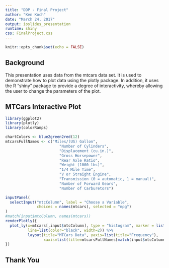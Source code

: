 ```yaml
---
title: "DDP - Final Project"
author: "Ken Koch"
date: "March 24, 2017"
output: ioslides_presentation
runtime: shiny
css: FinalProject.css
---
```


```r
knitr::opts_chunk$set(echo = FALSE)
```

## Background

This presentation uses data from the mtcars data set. It
is used to demonstrate how to plot data using the plotly
package. In addition, it uses the R "shiny" package to 
provide a degree of interactivity, whereby allowing the 
user to change the parameters of the plot.

## MTCars Interactive Plot

```r
library(ggplot2)
library(plotly)
library(colorRamps)

chartColors <- blue2green2red(12)
mtcarsFullNames <- c("Miles/(US) Gallon",
                        "Number of Cylinders",
                        "Displacement (cu.in.)",
                        "Gross Horsepower",
                        "Rear Axle Ratio",
                        "Weight (1000 lbs)",
                        "1/4 Mile Time",
                        "V or Straight Engine",
                        "Transmission (0 = automatic, 1 = manual)",
                        "Number of Forward Gears",
                        "Number of Carburetors")
```
```r

inputPanel(
  selectInput("mtcColumn", label = "Choose a Variable",
              choices = names(mtcars), selected = "mpg")
)
#match(input$mtcColumn, names(mtcars))
renderPlotly({
  plot_ly(x=mtcars[,input$mtcColumn], type = "histogram", marker = list(color=chartColors[match(input$mtcColumn, names(mtcars))+1]),
          line=list(color="black", width=2)) %>%
          layout(title="MTCars Data", yaxis=list(title="Frequency"),
                 xaxis=list(title=mtcarsFullNames[match(input$mtcColumn, names(mtcars))]))
})
```

## Thank You



